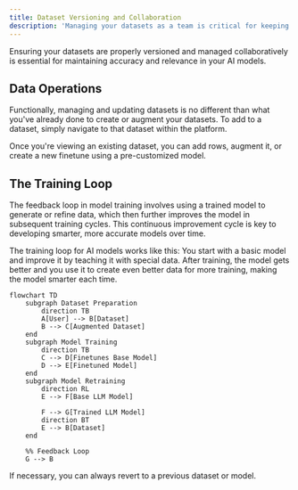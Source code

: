 ```yaml
---
title: Dataset Versioning and Collaboration
description: 'Managing your datasets as a team is critical for keeping your fine-tuned LLMs factual, relevant, and up-to-date.'
---
```

<Info>
Ensuring your datasets are properly versioned and managed collaboratively is essential for maintaining accuracy and relevance in your AI models.
</Info>

## Data Operations

Functionally, managing and updating datasets is no different than what you've already done to create or augment your datasets. To add to a dataset, simply navigate to that dataset within the platform.

Once you're viewing an existing dataset, you can add rows, augment it, or create a new finetune using a pre-customized model.

## The Training Loop

<Card title="The Accuracy Pinwheel" icon="fan">
 The feedback loop in model training involves using a trained model to generate or refine data, which then further improves the model in subsequent training cycles. This continuous improvement cycle is key to developing smarter, more accurate models over time.
</Card>

The training loop for AI models works like this: You start with a basic model and improve it by teaching it with special data. After training, the model gets better and you use it to create even better data for more training, making the model smarter each time.

```mermaid
flowchart TD
    subgraph Dataset Preparation
        direction TB
        A[User] --> B[Dataset]
        B --> C[Augmented Dataset]
    end
    subgraph Model Training
        direction TB
        C --> D[Finetunes Base Model]
        D --> E[Finetuned Model]
    end
    subgraph Model Retraining
        direction RL
        E --> F[Base LLM Model]
        
        F --> G[Trained LLM Model]
        direction BT
        E --> B[Dataset]
    end

    %% Feedback Loop
    G --> B 
```

If necessary, you can always revert to a previous dataset or model.